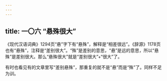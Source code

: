 ```yaml
---
---
---
```

title: 一〇六 “悬殊很大”
---






《现代汉语词典》1294页“悬”字下有“悬殊”，解释是“相差很远”。《辞源》1178页也有“悬殊”，注释是“差别很大”。“殊”是差别的意思，“悬”是远的意思，所以“悬殊”是差别很大。那么“悬殊很大”就是“差别很大”+“很大”了。

有时也看见有的文章里写“差别悬殊”，那重复的就不是“悬”而是“殊”了。同样不足为训。